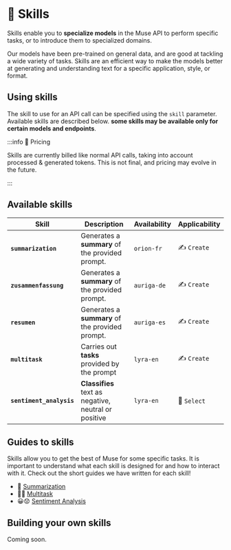 # 🤹 Skills

Skills enable you to **specialize models** in the Muse API to perform specific tasks, or to introduce them to
specialized domains.

Our models have been pre-trained on general data, and are good at tackling a wide variety of tasks. Skills are an
efficient way to make the models better at generating and understanding text for a specific application, style, or
format.

## Using skills

The skill to use for an API call can be specified using the `skill` parameter. Available skills are described below.
**some skills may be available only for certain models and endpoints**.

:::info 💸️ Pricing

Skills are currently billed like normal API calls, taking into account processed & generated tokens.
This is not final, and pricing may evolve in the future.

:::

## Available skills

| Skill                    | Description                                          | Availability | Applicability |
| ------------------------ | ---------------------------------------------------- | ------------ | ------------- |
| **`summarization`**      | Generates a **summary** of the provided prompt.      | `orion-fr`   | ✍️ `Create`   |
| **`zusammenfassung`**    | Generates a **summary** of the provided prompt.      | `auriga-de`  | ✍️ `Create`   |
| **`resumen`**            | Generates a **summary** of the provided prompt.      | `auriga-es`  | ✍️ `Create`   |
| **`multitask`**          | Carries out **tasks** provided by the prompt         | `lyra-en`    | ✍️ `Create`   |
| **`sentiment_analysis`** | **Classifies** text as negative, neutral or positive | `lyra-en`    | 🔘 `Select`   |

## Guides to skills

Skills allow you to get the best of Muse for some specific tasks. It is important to understand what each skill is
designed for and how to interact with it. Check out the short guides we have written for each skill!

-   📝 [Summarization](/guides/skills/summarization)
-   🧑‍🏫 [Multitask](/guides/skills/multitask)
-   😀😟 [Sentiment Analysis](/guides/skills/sentiment_analysis)

## Building your own skills

Coming soon.
